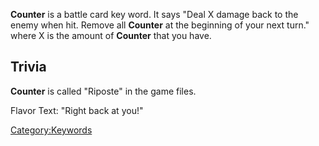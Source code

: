 '''Counter''' is a battle card key word. It says "Deal X damage back to the enemy when hit. Remove all '''Counter''' at the beginning of your next turn." where X is the amount of '''Counter''' that you have. 

==Trivia==
'''Counter''' is called "Riposte" in the game files.

Flavor Text: "Right back at you!"

[[Category:Keywords]]